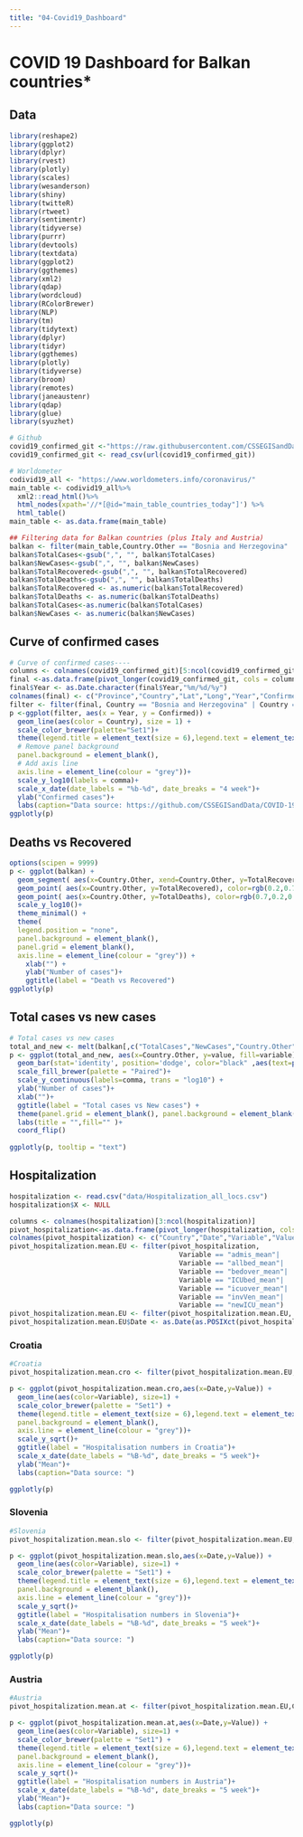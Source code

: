 ```yaml
---
title: "04-Covid19_Dashboard"
---
```


# COVID 19 Dashboard for Balkan countries*

## Data

```r
library(reshape2)
library(ggplot2)
library(dplyr)
library(rvest)
library(plotly)
library(scales)
library(wesanderson)    
library(shiny)
library(twitteR)
library(rtweet)
library(sentimentr)
library(tidyverse)
library(purrr)
library(devtools)
library(textdata)
library(ggplot2)
library(ggthemes)
library(xml2)
library(qdap)
library(wordcloud)
library(RColorBrewer)
library(NLP)
library(tm)
library(tidytext)
library(dplyr)
library(tidyr)
library(ggthemes)
library(plotly)
library(tidyverse)
library(broom)
library(remotes)
library(janeaustenr)
library(qdap)
library(glue)
library(syuzhet)
```


```r
# Github 
covid19_confirmed_git <-"https://raw.githubusercontent.com/CSSEGISandData/COVID-19/master/csse_covid_19_data/csse_covid_19_time_series/time_series_covid19_confirmed_global.csv"
covid19_confirmed_git <- read_csv(url(covid19_confirmed_git))

# Worldometer
codivid19_all <- "https://www.worldometers.info/coronavirus/"
main_table <- codivid19_all%>%
  xml2::read_html()%>%
  html_nodes(xpath='//*[@id="main_table_countries_today"]') %>%
  html_table()
main_table <- as.data.frame(main_table)

## Filtering data for Balkan countries (plus Italy and Austria)
balkan <- filter(main_table,Country.Other == "Bosnia and Herzegovina" | Country.Other == "Italy" | Country.Other == "Croatia" | Country.Other == "Serbia"  | Country.Other == "Montenegro"  | Country.Other == "Slovenia"  | Country.Other == "Austria"  | Country.Other == "North Macedonia" | Country.Other == "Greece")
balkan$TotalCases<-gsub(",", "", balkan$TotalCases)
balkan$NewCases<-gsub(",", "", balkan$NewCases)
balkan$TotalRecovered<-gsub(",", "", balkan$TotalRecovered)
balkan$TotalDeaths<-gsub(",", "", balkan$TotalDeaths)
balkan$TotalRecovered <- as.numeric(balkan$TotalRecovered)
balkan$TotalDeaths <- as.numeric(balkan$TotalDeaths)
balkan$TotalCases<-as.numeric(balkan$TotalCases)
balkan$NewCases <- as.numeric(balkan$NewCases)


```

## Curve of confirmed cases 

```r
# Curve of confirmed cases----
columns <- colnames(covid19_confirmed_git)[5:ncol(covid19_confirmed_git)]
final <-as.data.frame(pivot_longer(covid19_confirmed_git, cols = columns, names_to = "Year", values_to = "Confirmed"))
final$Year <- as.Date.character(final$Year,"%m/%d/%y")
colnames(final) <- c("Province","Country","Lat","Long","Year","Confirmed") 
filter <- filter(final, Country == "Bosnia and Herzegovina" | Country == "Italy" | Country == "Croatia" | Country == "Serbia"  | Country == "Slovenia"  | Country == "Montenegro"  | Country == "Austria" | Country == "North Macedonia" | Country == "Greece")
p <-ggplot(filter, aes(x = Year, y = Confirmed)) + 
  geom_line(aes(color = Country), size = 1) +
  scale_color_brewer(palette="Set1")+
  theme(legend.title = element_text(size = 6),legend.text = element_text(size = 6),  
  # Remove panel background
  panel.background = element_blank(),
  # Add axis line
  axis.line = element_line(colour = "grey"))+
  scale_y_log10(labels = comma)+
  scale_x_date(date_labels = "%b-%d", date_breaks = "4 week")+
  ylab("Confirmed cases")+
  labs(caption="Data source: https://github.com/CSSEGISandData/COVID-19")
ggplotly(p)
```

## Deaths vs Recovered 

```r
options(scipen = 9999)
p <- ggplot(balkan) +
  geom_segment( aes(x=Country.Other, xend=Country.Other, y=TotalRecovered, yend=TotalDeaths), color="grey") +
  geom_point( aes(x=Country.Other, y=TotalRecovered), color=rgb(0.2,0.7,0.1,0.5), size=3 ) +
  geom_point( aes(x=Country.Other, y=TotalDeaths), color=rgb(0.7,0.2,0.1,0.5), size=3 ) + coord_flip()+
  scale_y_log10()+
  theme_minimal() +
  theme(
  legend.position = "none",
  panel.background = element_blank(),
  panel.grid = element_blank(),
  axis.line = element_line(colour = "grey")) +
    xlab("") +
    ylab("Number of cases")+
    ggtitle(label = "Death vs Recovered")
ggplotly(p)
```

## Total cases vs new cases

```r
# Total cases vs new cases
total_and_new <- melt(balkan[,c("TotalCases","NewCases","Country.Other")])
p <- ggplot(total_and_new, aes(x=Country.Other, y=value, fill=variable)) +
  geom_bar(stat='identity', position='dodge', color="black" ,aes(text=paste("Country: ",Country.Other, "\n", variable,":",value, sep=""))) +
  scale_fill_brewer(palette = "Paired")+
  scale_y_continuous(labels=comma, trans = "log10") +
  ylab("Number of cases")+
  xlab("")+
  ggtitle(label = "Total cases vs New cases") +
  theme(panel.grid = element_blank(), panel.background = element_blank())+
  labs(title = "",fill="" )+
  coord_flip()
  
ggplotly(p, tooltip = "text")
```

## Hospitalization

```r
hospitalization <- read.csv("data/Hospitalization_all_locs.csv")
hospitalization$X <- NULL

columns <- colnames(hospitalization)[3:ncol(hospitalization)]
pivot_hospitalization<-as.data.frame(pivot_longer(hospitalization, cols = columns))
colnames(pivot_hospitalization) <- c("Country","Date","Variable","Value") 
pivot_hospitalization.mean.EU <- filter(pivot_hospitalization,
                                          Variable == "admis_mean"|
                                          Variable == "allbed_mean"|
                                          Variable == "bedover_mean"|
                                          Variable == "ICUbed_mean"|
                                          Variable == "icuover_mean"|
                                          Variable == "invVen_mean"|
                                          Variable == "newICU_mean")
pivot_hospitalization.mean.EU <- filter(pivot_hospitalization.mean.EU, Value > 0)
pivot_hospitalization.mean.EU$Date <- as.Date(as.POSIXct(pivot_hospitalization.mean.EU$Date,"%Y%M%D"))
```

### Croatia

```r
#Croatia
pivot_hospitalization.mean.cro <- filter(pivot_hospitalization.mean.EU,Country == "Croatia")

p <- ggplot(pivot_hospitalization.mean.cro,aes(x=Date,y=Value)) +
  geom_line(aes(color=Variable), size=1) +
  scale_color_brewer(palette = "Set1") +
  theme(legend.title = element_text(size = 6),legend.text = element_text(size = 6),  
  panel.background = element_blank(),
  axis.line = element_line(colour = "grey"))+
  scale_y_sqrt()+
  ggtitle(label = "Hospitalisation numbers in Croatia")+
  scale_x_date(date_labels = "%B-%d", date_breaks = "5 week")+
  ylab("Mean")+
  labs(caption="Data source: ")

ggplotly(p)
```

### Slovenia 

```r
#Slovenia
pivot_hospitalization.mean.slo <- filter(pivot_hospitalization.mean.EU,Country == "Slovenia")

p <- ggplot(pivot_hospitalization.mean.slo,aes(x=Date,y=Value)) +
  geom_line(aes(color=Variable), size=1) +
  scale_color_brewer(palette = "Set1") +
  theme(legend.title = element_text(size = 6),legend.text = element_text(size = 6),  
  panel.background = element_blank(),
  axis.line = element_line(colour = "grey"))+
  scale_y_sqrt()+
  ggtitle(label = "Hospitalisation numbers in Slovenia")+
  scale_x_date(date_labels = "%B-%d", date_breaks = "5 week")+
  ylab("Mean")+
  labs(caption="Data source: ")

ggplotly(p)
```

### Austria

```r
#Austria
pivot_hospitalization.mean.at <- filter(pivot_hospitalization.mean.EU,Country == "Austria")

p <- ggplot(pivot_hospitalization.mean.at,aes(x=Date,y=Value)) +
  geom_line(aes(color=Variable), size=1) +
  scale_color_brewer(palette = "Set1") +
  theme(legend.title = element_text(size = 6),legend.text = element_text(size = 6),  
  panel.background = element_blank(),
  axis.line = element_line(colour = "grey"))+
  scale_y_sqrt()+
  ggtitle(label = "Hospitalisation numbers in Austria")+
  scale_x_date(date_labels = "%B-%d", date_breaks = "5 week")+
  ylab("Mean")+
  labs(caption="Data source: ")

ggplotly(p)
```

